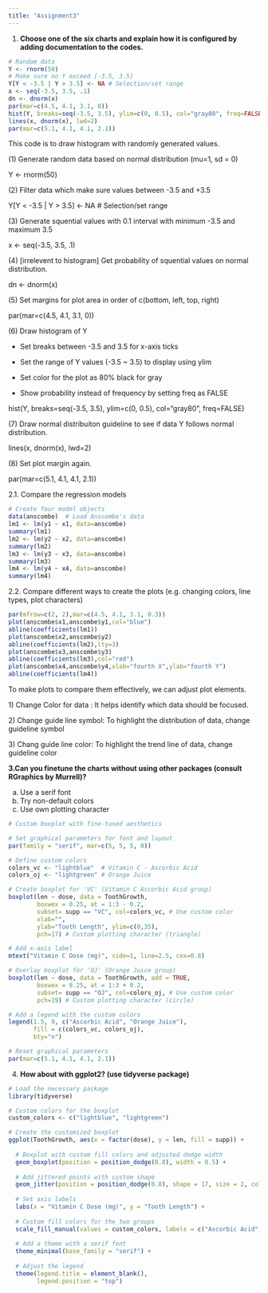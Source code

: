 ```yaml
---
title: "Assignment3"
---
```


1.  **Choose one of the six charts and explain how it is configured by adding documentation to the codes.**

```r
# Random data
Y <- rnorm(50)
# Make sure no Y exceed [-3.5, 3.5]
Y[Y < -3.5 | Y > 3.5] <- NA # Selection/set range
x <- seq(-3.5, 3.5, .1)
dn <- dnorm(x)
par(mar=c(4.5, 4.1, 3.1, 0))
hist(Y, breaks=seq(-3.5, 3.5), ylim=c(0, 0.5), col="gray80", freq=FALSE)
lines(x, dnorm(x), lwd=2)
par(mar=c(5.1, 4.1, 4.1, 2.1))

```

This code is to draw histogram with randomly generated values.

\(1\) Generate random data based on normal distribution (mu=1, sd = 0)

Y \<- rnorm(50)

\(2\) Filter data which make sure values between -3.5 and +3.5

Y\[Y \< -3.5 \| Y \> 3.5\] \<- NA \# Selection/set range

\(3\) Generate squential values with 0.1 interval with minimum -3.5 and maximum 3.5

x \<- seq(-3.5, 3.5, .1)

\(4\) \[irrelevent to histogram\] Get probability of squential values on normal distribution.

dn \<- dnorm(x)

\(5\) Set margins for plot area in order of c(bottom, left, top, right)

par(mar=c(4.5, 4.1, 3.1, 0))

\(6\) Draw histogram of Y

-   Set breaks between -3.5 and 3.5 for x-axis ticks

-   Set the range of Y values (-3.5 \~ 3.5) to display using ylim

-   Set color for the plot as 80% black for gray

-   Show probability instead of frequency by setting freq as FALSE

hist(Y, breaks=seq(-3.5, 3.5), ylim=c(0, 0.5), col="gray80", freq=FALSE)

\(7\) Draw normal distribuiton guideline to see if data Y follows normal distribution.

lines(x, dnorm(x), lwd=2)

\(8\) Set plot margin again.

par(mar=c(5.1, 4.1, 4.1, 2.1))

2.1. Compare the regression models

```r
# Create four model objects
data(anscombe)  # Load Anscombe's data
lm1 <- lm(y1 ~ x1, data=anscombe)
summary(lm1)
lm2 <- lm(y2 ~ x2, data=anscombe)
summary(lm2)
lm3 <- lm(y3 ~ x3, data=anscombe)
summary(lm3)
lm4 <- lm(y4 ~ x4, data=anscombe)
summary(lm4)


```

2.2. Compare different ways to create the plots (e.g. changing colors, line types, plot characters)

```r
par(mfrow=c(2, 2),mar=c(4.5, 4.1, 3.1, 0.3))
plot(anscombe$x1,anscombe$y1,col="blue")
abline(coefficients(lm1))
plot(anscombe$x2,anscombe$y2)
abline(coefficients(lm2),lty=3)
plot(anscombe$x3,anscombe$y3)
abline(coefficients(lm3),col="red")
plot(anscombe$x4,anscombe$y4,xlab="fourth X",ylab="fourth Y")
abline(coefficients(lm4))

```

To make plots to compare them effectively, we can adjust plot elements.

1\) Change Color for data : It helps identify which data should be focused.

2\) Change guide line symbol: To highlight the distribution of data, change guideline symbol

3\) Chang guide line color: To highlight the trend line of data, change guideline color

**3.Can you finetune the charts without using other packages (consult RGraphics by Murrell)?**

a.  Use a serif font
b.  Try non-default colors
c.  Use own plotting character

```r

# Custom boxplot with fine-tuned aesthetics

# Set graphical parameters for font and layout
par(family = "serif", mar=c(5, 5, 5, 0))

# Define custom colors
colors_vc <- "lightblue"  # Vitamin C - Ascorbic Acid
colors_oj <- "lightgreen" # Orange Juice

# Create boxplot for 'VC' (Vitamin C Ascorbic Acid group)
boxplot(len ~ dose, data = ToothGrowth,
        boxwex = 0.25, at = 1:3 - 0.2,
        subset= supp == "VC", col=colors_vc, # Use custom color
        xlab="",
        ylab="Tooth Length", ylim=c(0,35),
        pch=17) # Custom plotting character (triangle)

# Add x-axis label
mtext("Vitamin C Dose (mg)", side=1, line=2.5, cex=0.8)

# Overlay boxplot for 'OJ' (Orange Juice group)
boxplot(len ~ dose, data = ToothGrowth, add = TRUE,
        boxwex = 0.25, at = 1:3 + 0.2,
        subset= supp == "OJ", col=colors_oj, # Use custom color
        pch=19) # Custom plotting character (circle)

# Add a legend with the custom colors
legend(1.5, 9, c("Ascorbic Acid", "Orange Juice"), 
       fill = c(colors_vc, colors_oj), 
       bty="n")

# Reset graphical parameters
par(mar=c(5.1, 4.1, 4.1, 2.1))


```

4.  **How about with ggplot2? (use tidyverse package)**

```r
# Load the necessary package
library(tidyverse)

# Custom colors for the boxplot
custom_colors <- c("lightblue", "lightgreen")

# Create the customized boxplot
ggplot(ToothGrowth, aes(x = factor(dose), y = len, fill = supp)) +
  
  # Boxplot with custom fill colors and adjusted dodge width
  geom_boxplot(position = position_dodge(0.8), width = 0.5) +
  
  # Add jittered points with custom shape
  geom_jitter(position = position_dodge(0.8), shape = 17, size = 2, color = "black") +
  
  # Set axis labels
  labs(x = "Vitamin C Dose (mg)", y = "Tooth Length") +
  
  # Custom fill colors for the two groups
  scale_fill_manual(values = custom_colors, labels = c("Ascorbic Acid", "Orange Juice")) +
  
  # Add a theme with a serif font
  theme_minimal(base_family = "serif") +
  
  # Adjust the legend
  theme(legend.title = element_blank(),
        legend.position = "top")

```
